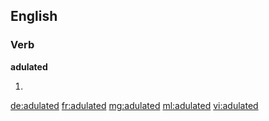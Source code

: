 ==English==
===Verb===
'''adulated'''
#{{en-past of|adulate}}

[[de:adulated]]
[[fr:adulated]]
[[mg:adulated]]
[[ml:adulated]]
[[vi:adulated]]